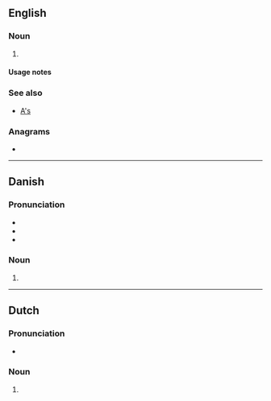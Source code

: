 {{also|Appendix:Variations of "as"}}
==English==

===Noun===
{{head|en|noun form}}

# {{plural of|en|a}}

====Usage notes====
{{U:en:plurals of letters}}

===See also===
* [[A's]]

===Anagrams===
* {{anagrams|en|a=as|S&A|S. A.|S.A.|SA|Sa|s.a.}}

----

==Danish==

===Pronunciation===
* {{IPA|da|/æːs/|[ˈæːs]}}
* {{rhymes|da|æːs|s=1}}
* {{audio|da|Da-cph-a&#39;s-letter.ogg|Audio (Copenhagen)}}

===Noun===
{{head|da|noun form}}

# {{inflection of|da|a||indef|gen|s}}

----

==Dutch==

===Pronunciation===
* {{audio|nl|Nl-a's.ogg|Audio}}

===Noun===
{{head|nl|noun form}}

# {{nl-noun form of|pl|a}}